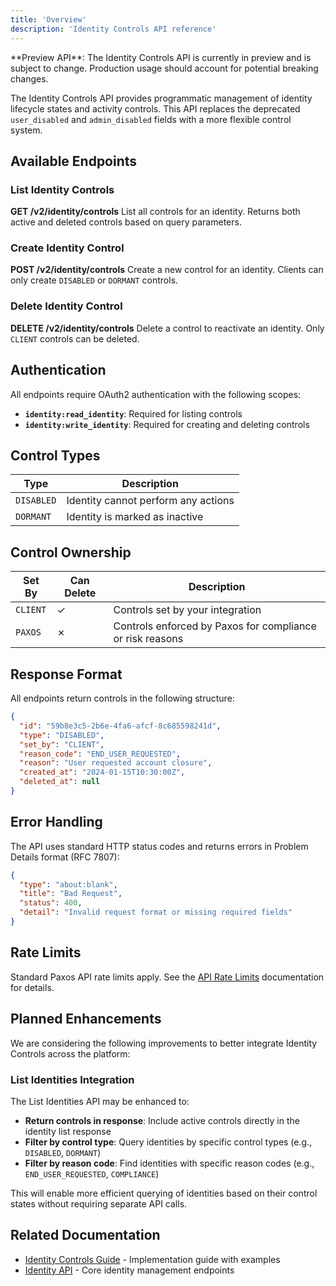 ```yaml
---
title: 'Overview'
description: 'Identity Controls API reference'
---
```


<Note>
**Preview API**: The Identity Controls API is currently in preview and is subject to change. Production usage should account for potential breaking changes.
</Note>

The Identity Controls API provides programmatic management of identity lifecycle states and activity controls. This API replaces the deprecated `user_disabled` and `admin_disabled` fields with a more flexible control system.

## Available Endpoints

### List Identity Controls
**GET /v2/identity/controls**
List all controls for an identity. Returns both active and deleted controls based on query parameters.

### Create Identity Control
**POST /v2/identity/controls**
Create a new control for an identity. Clients can only create `DISABLED` or `DORMANT` controls.

### Delete Identity Control
**DELETE /v2/identity/controls**
Delete a control to reactivate an identity. Only `CLIENT` controls can be deleted.

## Authentication

All endpoints require OAuth2 authentication with the following scopes:

- **`identity:read_identity`**: Required for listing controls
- **`identity:write_identity`**: Required for creating and deleting controls

## Control Types

| Type | Description |
| --- | --- |
| `DISABLED` | Identity cannot perform any actions |
| `DORMANT` | Identity is marked as inactive |

## Control Ownership

| Set By | Can Delete | Description |
| --- | --- | --- |
| `CLIENT` | ✓ | Controls set by your integration |
| `PAXOS` | ✗ | Controls enforced by Paxos for compliance or risk reasons |

## Response Format

All endpoints return controls in the following structure:

```json
{
  "id": "59b8e3c5-2b6e-4fa6-afcf-8c685598241d",
  "type": "DISABLED",
  "set_by": "CLIENT",
  "reason_code": "END_USER_REQUESTED",
  "reason": "User requested account closure",
  "created_at": "2024-01-15T10:30:00Z",
  "deleted_at": null
}
```

## Error Handling

The API uses standard HTTP status codes and returns errors in Problem Details format (RFC 7807):

```json
{
  "type": "about:blank",
  "title": "Bad Request",
  "status": 400,
  "detail": "Invalid request format or missing required fields"
}
```

## Rate Limits

Standard Paxos API rate limits apply. See the [API Rate Limits](/api-reference/rate-limits) documentation for details.

## Planned Enhancements

We are considering the following improvements to better integrate Identity Controls across the platform:

### List Identities Integration
The List Identities API may be enhanced to:
- **Return controls in response**: Include active controls directly in the identity list response
- **Filter by control type**: Query identities by specific control types (e.g., `DISABLED`, `DORMANT`)
- **Filter by reason code**: Find identities with specific reason codes (e.g., `END_USER_REQUESTED`, `COMPLIANCE`)

This will enable more efficient querying of identities based on their control states without requiring separate API calls.

## Related Documentation

- [Identity Controls Guide](/guides/developer/identity-controls) - Implementation guide with examples
- [Identity API](/api-reference/identity) - Core identity management endpoints